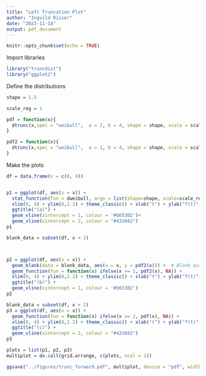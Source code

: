 ---
title: "Left Truncation Plot"
author: "Ingvild Riiser"
date: "2023-11-14"
output: pdf_document
---

```{r setup, include=FALSE}
knitr::opts_chunk$set(echo = TRUE)
```

Import libraries
```{r}
library("truncdist")
library("ggplot2")
```

Define the distributions
```{r}
shape = 1.5

scale_reg = 1

pdf = function(x){
  dtrunc(x,spec = "weibull",  a = 2, b = 4, shape = shape, scale = scale_reg)
}

pdf2 = function(x){
  dtrunc(x,spec = "weibull",  a = 1, b = 4, shape = shape, scale = scale_reg)
}
```

Make the plots
```{r}
df = data.frame(x = c(0, 4))


p1 = ggplot(df, aes(x = x)) +
  stat_function(fun = dweibull, args = list(shape=shape, scale=scale_reg))+
  xlim(0, 4) + ylim(0,2.2) + theme_classic() + xlab("t") + ylab("f(t)")+
  ggtitle("(a)") +
  geom_vline(xintercept = 1, colour = '#b65302')+
  geom_vline(xintercept = 2, colour = "#431042")
p1

blank_data = subset(df, x < 1)



p2 = ggplot(df, aes(x = x)) +
  geom_blank(data = blank_data, aes(x = x, y = pdf2(x))) +  # Blank out the portion before the specified point
  geom_function(fun = function(x) ifelse(x >= 1, pdf2(x), NA)) +
  xlim(0, 4) + ylim(0,2.2) + theme_classic() + xlab("t") + ylab("f(t)")+
  ggtitle("(b)") +
  geom_vline(xintercept = 1, colour = '#b65302')
p2

blank_data = subset(df, x < 2)
p3 = ggplot(df, aes(x = x)) +
  geom_function(fun = function(x) ifelse(x >= 2, pdf(x), NA)) +
  xlim(0, 4) + ylim(0,2.2) + theme_classic() + xlab("t") + ylab("f(t)")+
  ggtitle("(c)") +
  geom_vline(xintercept = 2, colour = "#431042")
p3

plots = list(p1, p2, p3)
multiplot = do.call(grid.arrange, c(plots, ncol = 1))

ggsave("../figures/trunc_forward.pdf", multiplot, device = "pdf", width = 6, height = 6, units = "in", dpi = 300, colormodel = "cmyk")

```

